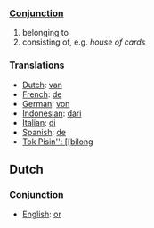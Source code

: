 ===[[Conjunction]]===

# belonging to
# consisting of, e.g. ''house of cards''

===Translations===

*[[Dutch]]: [[van]]
*[[French]]: [[de]]
*[[German]]: [[von]]
*[[Indonesian]]: [[dari]]
*[[Italian]]: [[di]]
*[[Spanish]]: [[de]]
*[[Tok Pisin'': [[bilong]]

==Dutch==

===Conjunction===

*[[English]]: [[or]]